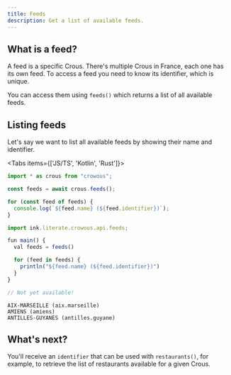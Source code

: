 ```yaml
---
title: Feeds
description: Get a list of available feeds.
---
```


 
## What is a feed?

A feed is a specific Crous. There's multiple Crous in France, each one has its own feed.
To access a feed you need to know its identifier, which is unique.

You can access them using `feeds()` which returns a list of all available feeds.

## Listing feeds

Let's say we want to list all available feeds by showing their name and identifier.

<Tabs items={['JS/TS', 'Kotlin', 'Rust']}>
```ts tab="JS/TS"
import * as crous from "crowous";

const feeds = await crous.feeds();

for (const feed of feeds) {
  console.log(`${feed.name} (${feed.identifier})`);
}
```
 
```ts tab="Kotlin"
import ink.literate.crowous.api.feeds;

fun main() {
  val feeds = feeds()

  for (feed in feeds) {
    println("${feed.name} (${feed.identifier})")
  }
}
```

```ts tab="Rust"
// Not yet available!
```
</Tabs>

```console title="output.txt"
AIX-MARSEILLE (aix.marseille)
AMIENS (amiens)
ANTILLES-GUYANES (antilles.guyane)
```

## What's next?

You'll receive an `identifier` that can be used with `restaurants()`, for example, to retrieve the list of restaurants available for a given Crous.
